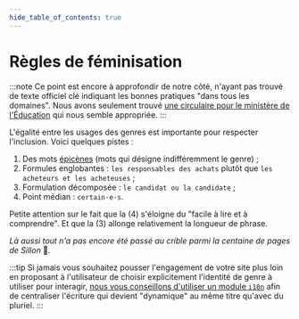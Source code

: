 ```yaml
---
hide_table_of_contents: true
---
```


# Règles de féminisation

:::note
Ce point est encore à approfondir de notre côté, n'ayant pas trouvé de texte officiel clé indiquant les bonnes pratiques "dans tous les domaines". Nous avons seulement trouvé [une circulaire pour le ministère de l'Éducation](https://www.education.gouv.fr/bo/21/Hebdo18/MENB2114203C.htm) qui nous semble appropriée.
:::

L'égalité entre les usages des genres est importante pour respecter l'inclusion. Voici quelques pistes :

1.  Des mots [épicènes](https://fr.wiktionary.org/wiki/%C3%A9pic%C3%A8ne) (mots qui désigne indifféremment le genre) ;
2.  Formules englobantes : `les responsables des achats` plutôt que `les acheteurs et les acheteuses` ;
3.  Formulation décomposée : `le candidat ou la candidate` ;
4.  Point médian : `certain·e·s`.

Petite attention sur le fait que la (4) s'éloigne du "facile à lire et à comprendre". Et que la (3) allonge relativement la longueur de phrase.

_Là aussi tout n'a pas encore été passé au crible parmi la centaine de pages de Sillon_ 🙏*.*

:::tip
Si jamais vous souhaitez pousser l'engagement de votre site plus loin en proposant à l'utilisateur de choisir explicitement l'identité de genre à utiliser pour interagir, [nous vous conseillons d'utiliser un module `i18n`](i18n-recommended/even-if-monolingual.mdx) afin de centraliser l'écriture qui devient "dynamique" au même titre qu'avec du pluriel.
:::
